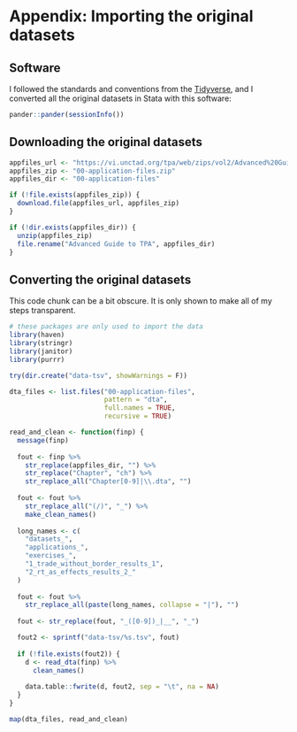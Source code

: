 # Appendix: Importing the original datasets {#data}

## Software

I followed the standards and conventions from the [Tidyverse](https://www.tidyverse.org/), and I converted all the original datasets in Stata with this software:

```r
pander::pander(sessionInfo())
```

## Downloading the original datasets

```r
appfiles_url <- "https://vi.unctad.org/tpa/web/zips/vol2/Advanced%20Guide%20to%20TPA.zip"
appfiles_zip <- "00-application-files.zip"
appfiles_dir <- "00-application-files"

if (!file.exists(appfiles_zip)) {
  download.file(appfiles_url, appfiles_zip)
}

if (!dir.exists(appfiles_dir)) {
  unzip(appfiles_zip)
  file.rename("Advanced Guide to TPA", appfiles_dir)
}
```

## Converting the original datasets

This code chunk can be a bit obscure. It is only shown to make all of my steps transparent.

```r
# these packages are only used to import the data
library(haven)
library(stringr)
library(janitor)
library(purrr)

try(dir.create("data-tsv", showWarnings = F))

dta_files <- list.files("00-application-files",
                        pattern = "dta",
                        full.names = TRUE,
                        recursive = TRUE)

read_and_clean <- function(finp) {
  message(finp)
  
  fout <- finp %>% 
    str_replace(appfiles_dir, "") %>% 
    str_replace("Chapter", "ch") %>% 
    str_replace_all("Chapter[0-9]|\\.dta", "")
  
  fout <- fout %>% 
    str_replace_all("(/)", "_") %>% 
    make_clean_names()
  
  long_names <- c(
    "datasets_",
    "applications_",
    "exercises_",
    "1_trade_without_border_results_1",
    "2_rt_as_effects_results_2_"
  )
  
  fout <- fout %>% 
    str_replace_all(paste(long_names, collapse = "|"), "")
  
  fout <- str_replace(fout, "_([0-9])_|__", "_")

  fout2 <- sprintf("data-tsv/%s.tsv", fout)
  
  if (!file.exists(fout2)) {
    d <- read_dta(finp) %>% 
      clean_names()
    
    data.table::fwrite(d, fout2, sep = "\t", na = NA)
  }
}

map(dta_files, read_and_clean)
```
